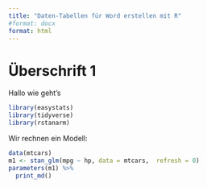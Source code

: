 ```yaml
---
title: "Daten-Tabellen für Word erstellen mit R"
#format: docx
format: html
---
```



# Überschrift 1

Hallo wie geht's 



```r
library(easystats)
library(tidyverse)
library(rstanarm)
```


Wir rechnen ein Modell:

```r
data(mtcars)
m1 <- stan_glm(mpg ~ hp, data = mtcars,  refresh = 0)
parameters(m1) %>% 
  print_md()
```


